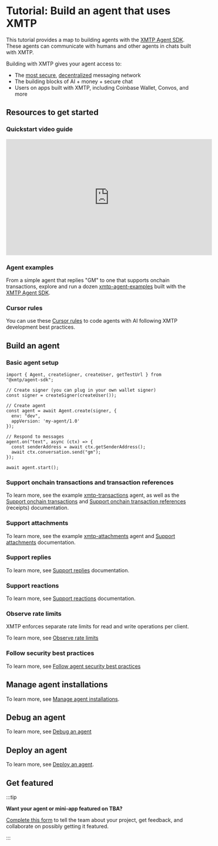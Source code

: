 # Tutorial: Build an agent that uses XMTP

This tutorial provides a map to building agents with the [XMTP Agent SDK](https://github.com/xmtp/xmtp-js/tree/main/sdks/agent-sdk). These agents can communicate with humans and other agents in chats built with XMTP.

Building with XMTP gives your agent access to:

- The [most secure](/protocol/security), [decentralized](/network/network-nodes) messaging network
- The building blocks of AI + money + secure chat
- Users on apps built with XMTP, including Coinbase Wallet, Convos, and more

## Resources to get started

### Quickstart video guide

<iframe width="560" height="315" src="https://www.youtube.com/embed/djRLnWUvwIA?si=JX25iQt57wgXnqVX" title="YouTube video player" frameBorder="0" allow="accelerometer; autoplay; clipboard-write; encrypted-media; gyroscope; picture-in-picture; web-share" referrerPolicy="strict-origin-when-cross-origin" allowFullScreen></iframe>

### Agent examples

From a simple agent that replies "GM" to one that supports onchain transactions, explore and run a dozen [xmtp-agent-examples](https://github.com/ephemeraHQ/xmtp-agent-examples) built with the [XMTP Agent SDK](https://github.com/xmtp/xmtp-js/tree/main/sdks/agent-sdk).

### Cursor rules

You can use these [Cursor rules](https://github.com/ephemeraHQ/xmtp-agent-examples/blob/main/.cursor/README.md) to code agents with AI following XMTP development best practices.

## Build an agent

### Basic agent setup

```tsx [Node]
import { Agent, createSigner, createUser, getTestUrl } from "@xmtp/agent-sdk";

// Create signer (you can plug in your own wallet signer)
const signer = createSigner(createUser());

// Create agent
const agent = await Agent.create(signer, {
  env: "dev",
  appVersion: 'my-agent/1.0'
});

// Respond to messages
agent.on("text", async (ctx) => {
  const senderAddress = await ctx.getSenderAddress();
  await ctx.conversation.send("gm");
});

await agent.start();
```

### Support onchain transactions and transaction references

To learn more, see the example [xmtp-transactions](https://github.com/ephemeraHQ/xmtp-agent-examples/tree/main/examples/xmtp-transactions) agent, as well as the [Support onchain transactions](/agents/content-types/transactions) and [Support onchain transaction references](/agents/content-types/transaction-refs) (receipts) documentation.

### Support attachments

To learn more, see the example [xmtp-attachments](https://github.com/ephemeraHQ/xmtp-agent-examples/tree/main/examples/xmtp-attachments) agent and [Support attachments](/agents/content-types/attachments) documentation.

### Support replies

To learn more, see [Support replies](/agents/content-types/replies) documentation.

### Support reactions

To learn more, see [Support reactions](/agents/content-types/reactions) documentation.

### Observe rate limits

XMTP enforces separate rate limits for read and write operations per client.

To learn more, see [Observe rate limits](/agents/core-messaging/rate-limits)

### Follow security best practices

To learn more, see [Follow agent security best practices](/agents/agent-security)

## Manage agent installations

To learn more, see [Manage agent installations](/agents/core-messaging/agent-installations).

## Debug an agent

To learn more, see [Debug an agent](/agents/debug-agents)

## Deploy an agent

To learn more, see [Deploy an agent](/agents/deploy-agent).

## Get featured

:::tip

**Want your agent or mini-app featured on TBA?**

[Complete this form](https://docs.google.com/forms/d/e/1FAIpQLSfZ7JgOt4tw36dGLL9cEmw_y09VoE5_Knk7X6EnJd1IJ3CLEg/viewform) to tell the team about your project, get feedback, and collaborate on possibly getting it featured.

:::

